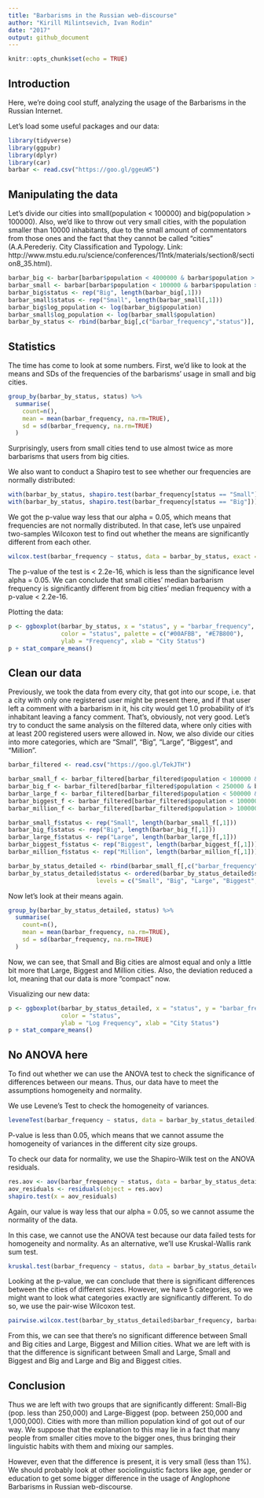 ---
title: "Barbarisms in the Russian web-discourse"
author: "Kirill Milintsevich, Ivan Rodin"
date: "2017"
output: github_document
---

```{r setup, include=FALSE}
knitr::opts_chunk$set(echo = TRUE)
```

## Introduction

Here, we're doing cool stuff, analyzing the usage of the Barbarisms in the Russian Internet. 

Let's load some useful packages and our data:

```{r loading data, message=FALSE}
library(tidyverse)
library(ggpubr)
library(dplyr)
library(car)
barbar <- read.csv("https://goo.gl/ggeuW5")
```

## Manipulating the data

Let's divide our cities into small(population < 100000) and big(population > 100000). Also, we'd like to throw out very small cities, with the population smaller than 10000 inhabitants, due to the small amount of commentators from those ones and the fact that they cannot be called "cities" (A.A.Perederiy. City Classification and Typology. Link: http://www.mstu.edu.ru/science/conferences/11ntk/materials/section8/section8_35.html).

```{r manipulating data, echo=FALSE}
barbar_big <- barbar[barbar$population < 4000000 & barbar$population > 100000,]
barbar_small <- barbar[barbar$population < 100000 & barbar$population > 10000,]
barbar_big$status <- rep("Big", length(barbar_big[,1]))
barbar_small$status <- rep("Small", length(barbar_small[,1]))
barbar_big$log_population <- log(barbar_big$population)
barbar_small$log_population <- log(barbar_small$population)
barbar_by_status <- rbind(barbar_big[,c("barbar_frequency","status")], barbar_small[,c("barbar_frequency","status")])
```

## Statistics

The time has come to look at some numbers. First, we'd like to look at the means and SDs of the frequencies of the barbarisms' usage in small and big cities.

```{r mean and sd}
group_by(barbar_by_status, status) %>%
  summarise(
    count=n(),
    mean = mean(barbar_frequency, na.rm=TRUE),
    sd = sd(barbar_frequency, na.rm=TRUE)
  )
```

Surprisingly, users from small cities tend to use almost twice as more barbarisms that users from big cities.

We also want to conduct a Shapiro test to see whether our frequencies are normally distributed:

```{r shapiro test}
with(barbar_by_status, shapiro.test(barbar_frequency[status == "Small"])) 
with(barbar_by_status, shapiro.test(barbar_frequency[status == "Big"])) 
```

We got the p-value way less that our alpha = 0.05, which means that frequencies are not normally distributed. In that case, let's use unpaired two-samples Wilcoxon test to find out whether the means are significantly different from each other.

```{r wilcoxon test}
wilcox.test(barbar_frequency ~ status, data = barbar_by_status, exact = FALSE)
```

The p-value of the test is < 2.2e-16, which is less than the significance level alpha = 0.05. We can conclude that small cities' median barbarism frequency is significantly different from big cities' median frequency with a p-value < 2.2e-16.

Plotting the data:

```{r plot wilcoxon}
p <- ggboxplot(barbar_by_status, x = "status", y = "barbar_frequency", 
               color = "status", palette = c("#00AFBB", "#E7B800"),
               ylab = "Frequency", xlab = "City Status")
p + stat_compare_means()
```

## Clean our data

Previously, we took the data from every city, that got into our scope, i.e. that a city with only one registered user might be present there, and if that user left a comment with a barbarism in it, his city would get 1.0 probability of it's inhabitant leaving a fancy comment. That's, obviously, not very good. Let's try to conduct the same analysis on the filtered data, where only cities with at least 200 registered users were allowed in. Now, we also divide our cities into more categories, which are "Small", "Big", "Large", "Biggest", and "Million".

```{r loading new data}
barbar_filtered <- read.csv("https://goo.gl/TekJTH")

barbar_small_f <- barbar_filtered[barbar_filtered$population < 100000 & barbar_filtered$population > 10000,]
barbar_big_f <- barbar_filtered[barbar_filtered$population < 250000 & barbar_filtered$population > 100000,]
barbar_large_f <- barbar_filtered[barbar_filtered$population < 500000 & barbar_filtered$population > 250000,]
barbar_biggest_f <- barbar_filtered[barbar_filtered$population < 1000000 & barbar_filtered$population > 500000,]
barbar_million_f <- barbar_filtered[barbar_filtered$population > 1000000,]

barbar_small_f$status <- rep("Small", length(barbar_small_f[,1]))
barbar_big_f$status <- rep("Big", length(barbar_big_f[,1]))
barbar_large_f$status <- rep("Large", length(barbar_large_f[,1]))
barbar_biggest_f$status <- rep("Biggest", length(barbar_biggest_f[,1]))
barbar_million_f$status <- rep("Million", length(barbar_million_f[,1]))

barbar_by_status_detailed <- rbind(barbar_small_f[,c("barbar_frequency","status")], barbar_big_f[,c("barbar_frequency","status")], barbar_large_f[,c("barbar_frequency","status")], barbar_biggest_f[,c("barbar_frequency","status")], barbar_million_f[,c("barbar_frequency","status")])
barbar_by_status_detailed$status <- ordered(barbar_by_status_detailed$status,
                         levels = c("Small", "Big", "Large", "Biggest", "Million"))

```

Now let's look at their means again.

```{r means, echo=FALSE}
group_by(barbar_by_status_detailed, status) %>%
  summarise(
    count=n(),
    mean = mean(barbar_frequency, na.rm=TRUE),
    sd = sd(barbar_frequency, na.rm=TRUE)
  )
```

Now, we can see, that Small and Big cities are almost equal and only a little bit more that Large, Biggest and Million cities. Also, the deviation reduced a lot, meaning that our data is more "compact" now.

Visualizing our new data:

```{r filtered plot, echo=FALSE}
p <- ggboxplot(barbar_by_status_detailed, x = "status", y = "barbar_frequency", 
               color = "status",
               ylab = "Log Frequency", xlab = "City Status")
p + stat_compare_means()
```

## No ANOVA here

To find out whether we can use the ANOVA test to check the significance of differences between our means. Thus, our data have to meet the assumptions homogeneity and normality.

We use Levene's Test to check the homogeneity of variances.

```{r levene test}
leveneTest(barbar_frequency ~ status, data = barbar_by_status_detailed)
```

P-value is less than 0.05, which means that we cannot assume the homogeneity of variances in the different city size groups.

To check our data for normality, we use the Shapiro-Wilk test on the ANOVA residuals.

```{r shapiro-wilk test}
res.aov <- aov(barbar_frequency ~ status, data = barbar_by_status_detailed)
aov_residuals <- residuals(object = res.aov)
shapiro.test(x = aov_residuals)
```

Again, our value is way less that our alpha = 0.05, so we cannot assume the normality of the data.

In this case, we cannot use the ANOVA test because our data failed tests for homogeneity and normality. As an alternative, we'll use Kruskal-Wallis rank sum test.

```{r kruskal test}
kruskal.test(barbar_frequency ~ status, data = barbar_by_status_detailed)
```

Looking at the p-value, we can conclude that there is significant differences between the cities of different sizes. However, we have 5 categories, so we might want to look what categories exactly are significantly different. To do so, we use the pair-wise Wilcoxon test.

```{r pair-wise wilcoxon}
pairwise.wilcox.test(barbar_by_status_detailed$barbar_frequency, barbar_by_status_detailed$status, p.adjust.method = "BH")
```

From this, we can see that there's no significant difference between Small and Big cities and Large, Biggest and Million cities. What we are left with is that the difference is significant between Small and Large, Small and Biggest and Big and Large and Big and Biggest cities.

## Conclusion

Thus we are left with two groups that are significantly different: Small-Big (pop. less than 250,000) and Large-Biggest (pop. between 250,000 and 1,000,000). Cities with more than million population kind of got out of our way. We suppose that the explanation to this may lie in a fact that many people from smaller cities move to the bigger ones, thus bringing their linguistic habits with them and mixing our samples.

However, even that the difference is present, it is very small (less than 1%). We should probably look at other sociolinguistic factors like age, gender or education to get some bigger difference in the usage of Anglophone Barbarisms in Russian web-discourse.